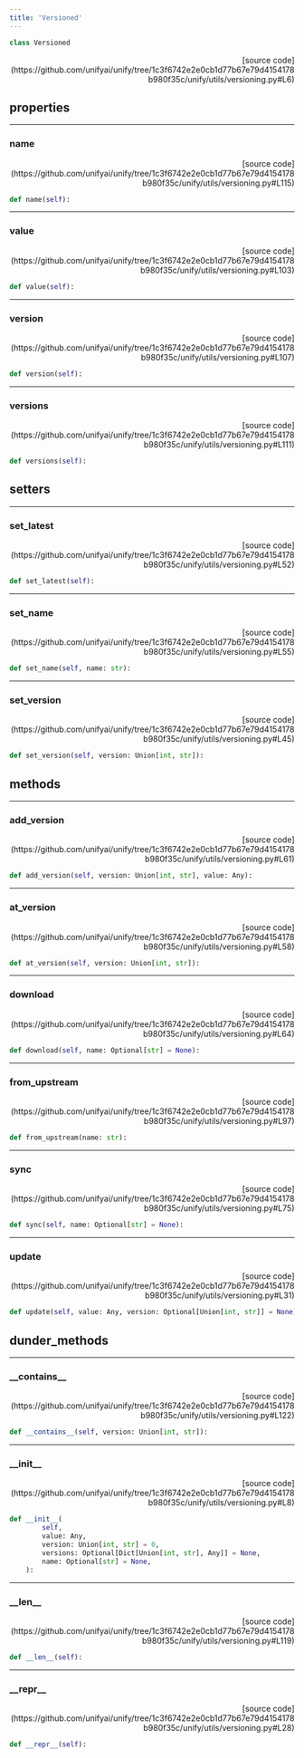```yaml
---
title: 'Versioned'
---
```


```python
class Versioned
```

<p align="right">[source code](https://github.com/unifyai/unify/tree/1c3f6742e2e0cb1d77b67e79d4154178b980f35c/unify/utils/versioning.py#L6)</p>



## properties

---

### name

<p align="right">[source code](https://github.com/unifyai/unify/tree/1c3f6742e2e0cb1d77b67e79d4154178b980f35c/unify/utils/versioning.py#L115)</p>

```python
def name(self):
```



---

### value

<p align="right">[source code](https://github.com/unifyai/unify/tree/1c3f6742e2e0cb1d77b67e79d4154178b980f35c/unify/utils/versioning.py#L103)</p>

```python
def value(self):
```



---

### version

<p align="right">[source code](https://github.com/unifyai/unify/tree/1c3f6742e2e0cb1d77b67e79d4154178b980f35c/unify/utils/versioning.py#L107)</p>

```python
def version(self):
```



---

### versions

<p align="right">[source code](https://github.com/unifyai/unify/tree/1c3f6742e2e0cb1d77b67e79d4154178b980f35c/unify/utils/versioning.py#L111)</p>

```python
def versions(self):
```



## setters

---

### set\_latest

<p align="right">[source code](https://github.com/unifyai/unify/tree/1c3f6742e2e0cb1d77b67e79d4154178b980f35c/unify/utils/versioning.py#L52)</p>

```python
def set_latest(self):
```



---

### set\_name

<p align="right">[source code](https://github.com/unifyai/unify/tree/1c3f6742e2e0cb1d77b67e79d4154178b980f35c/unify/utils/versioning.py#L55)</p>

```python
def set_name(self, name: str):
```



---

### set\_version

<p align="right">[source code](https://github.com/unifyai/unify/tree/1c3f6742e2e0cb1d77b67e79d4154178b980f35c/unify/utils/versioning.py#L45)</p>

```python
def set_version(self, version: Union[int, str]):
```



## methods

---

### add\_version

<p align="right">[source code](https://github.com/unifyai/unify/tree/1c3f6742e2e0cb1d77b67e79d4154178b980f35c/unify/utils/versioning.py#L61)</p>

```python
def add_version(self, version: Union[int, str], value: Any):
```



---

### at\_version

<p align="right">[source code](https://github.com/unifyai/unify/tree/1c3f6742e2e0cb1d77b67e79d4154178b980f35c/unify/utils/versioning.py#L58)</p>

```python
def at_version(self, version: Union[int, str]):
```



---

### download

<p align="right">[source code](https://github.com/unifyai/unify/tree/1c3f6742e2e0cb1d77b67e79d4154178b980f35c/unify/utils/versioning.py#L64)</p>

```python
def download(self, name: Optional[str] = None):
```



---

### from\_upstream

<p align="right">[source code](https://github.com/unifyai/unify/tree/1c3f6742e2e0cb1d77b67e79d4154178b980f35c/unify/utils/versioning.py#L97)</p>

```python
def from_upstream(name: str):
```



---

### sync

<p align="right">[source code](https://github.com/unifyai/unify/tree/1c3f6742e2e0cb1d77b67e79d4154178b980f35c/unify/utils/versioning.py#L75)</p>

```python
def sync(self, name: Optional[str] = None):
```



---

### update

<p align="right">[source code](https://github.com/unifyai/unify/tree/1c3f6742e2e0cb1d77b67e79d4154178b980f35c/unify/utils/versioning.py#L31)</p>

```python
def update(self, value: Any, version: Optional[Union[int, str]] = None):
```



## dunder_methods

---

### \_\_contains\_\_

<p align="right">[source code](https://github.com/unifyai/unify/tree/1c3f6742e2e0cb1d77b67e79d4154178b980f35c/unify/utils/versioning.py#L122)</p>

```python
def __contains__(self, version: Union[int, str]):
```



---

### \_\_init\_\_

<p align="right">[source code](https://github.com/unifyai/unify/tree/1c3f6742e2e0cb1d77b67e79d4154178b980f35c/unify/utils/versioning.py#L8)</p>

```python
def __init__(
        self,
        value: Any,
        version: Union[int, str] = 0,
        versions: Optional[Dict[Union[int, str], Any]] = None,
        name: Optional[str] = None,
    ):
```



---

### \_\_len\_\_

<p align="right">[source code](https://github.com/unifyai/unify/tree/1c3f6742e2e0cb1d77b67e79d4154178b980f35c/unify/utils/versioning.py#L119)</p>

```python
def __len__(self):
```



---

### \_\_repr\_\_

<p align="right">[source code](https://github.com/unifyai/unify/tree/1c3f6742e2e0cb1d77b67e79d4154178b980f35c/unify/utils/versioning.py#L28)</p>

```python
def __repr__(self):
```


